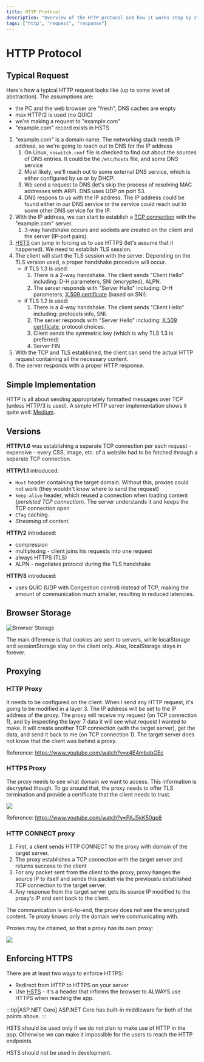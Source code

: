 ```yaml
---
title: HTTP Protocol
description: "Overview of the HTTP protocol and how it works step by step"
tags: ["http", "request", "response"]
---
```


# HTTP Protocol

## Typical Request

Here's how a typical HTTP request looks like (up to some level of abstraction).
The assumptions are:

- the PC and the web browser are "fresh", DNS caches are empty
- max HTTP/2 is used (no QUIC)
- we're making a request to "example.com"
- "example.com" record exists in HSTS

1. "example.com" is a domain name. The networking stack needs IP address, so
   we're going to reach out to DNS for the IP address
    1. On Linux, `nsswitch.conf` file is checked to find out about the sources
      of DNS entries. It could be the `/etc/hosts` file, and some DNS service
    2. Most likely, we'll reach out to some external DNS service, which is either
      configured by us or by DHCP.
    3. We send a request to DNS (let's skip the process of resolving MAC addresses
      with ARP). DNS uses UDP on port 53.
    4. DNS respons to us with the IP address. The IP address could be found either
      in our DNS service or the service could reach out to some other DNS service
      for the IP.
2. With the IP address, we can start to establish a [TCP connection](./tcp) with
   the "example.com" server.
    1. 3-way handshake occurs and sockets are created on the client and the server
      (IP-port pairs).
3. [HSTS](./hsts) can jump in forcing us to use HTTPS (let's assume that it
   happened). We need to establish TLS session.
4. The client will start the TLS session with the server. Depending on the TLS
   version used, a proper handshake procedure will occur.
    - if TLS 1.3 is used:
        1. There is a 2-way handshake. The client sends "Client Hello" including:
          D-H parameters, SNI (encrypted), ALPN.
        2. The server responds with "Server Hello" including: D-H parameters,
          [X.509
          certificate](/technologies/security/cryptography/basic-terms.md#x-509)
          (based on SNI).
    - if TLS 1.2 is used:
        1. There is a 4-way handshake. The client sends "Client Hello" including:
          protocols info, SNI.
        2. The server responds with "Server Hello" including: [X.509
          certificate](/technologies/security/cryptography/basic-terms.md#x-509),
          protocol choices.
        3. Client sends the symmetric key (which is why TLS 1.3 is preferred)
        4. Server FIN
5. With the TCP and TLS established, the client can send the actual HTTP request
   containing all the necessary content.
6. The server responds with a proper HTTP response.

## Simple Implementation

HTTP is all about sending appropriately formatted messages over TCP (unless
HTTP/3 is used). A simple HTTP server implementation shows it quite well:
[Medium](https://medium.com/from-the-scratch/http-server-what-do-you-need-to-know-to-build-a-simple-http-server-from-scratch-d1ef8945e4fa).

## Versions

**HTTP/1.0** was establishing a separate TCP connection per each request -
expensive - every CSS, image, etc. of a website had to be fetched through a
separate TCP connection.

**HTTP/1.1** introduced:

- `Host` header containing the target domain. Without this, proxies could not
  work (they wouldn't know where to send the request)
- `keep-alive` header, which reused a connection when loading content
  (*persisted TCP connection*). The server understands it and keeps the TCP
  connection open
- `ETag` caching.
- *Streaming* of content.

**HTTP/2** introduced:

- compression
- multiplexing - client joins his requests into one request
- always HTTPS (TLS)
- ALPN - negotiates protocol during the TLS handshake

**HTTP/3** introduced:

- uses QUIC (UDP with Congestion control) instead of TCP, making the amount of
  communication much smaller, resulting in reduced latencies.

## Browser Storage

![Browser Storage](https://i.imgur.com/UXLpHD2.png)

The main diference is that cookies are sent to servers, while localStorage and
sessionStorage stay on the client only. Also, localStorage stays in forever.

## Proxying

### HTTP Proxy

It needs to be configured on the client. When I send any HTTP request, it's
going to be modified in a layer 3. The IP address will be set to the IP address
of the proxy. The proxy will receive my request (on TCP connection 1), and by
inspecting the layer 7 data it will see what request I wanted to make. It will
create another TCP connection (with the target server), get the data, and send
it back to me (on TCP connection 1). The target server does not know that the
client was behind a proxy.

Reference: https://www.youtube.com/watch?v=x4E4mbobGEc

### HTTPS Proxy

The proxy needs to see what domain we want to access. This information is
decrypted though. To go around that, the proxy needs to offer TLS termination
and provide a certificate that the client needs to trust.

![](https://i.imgur.com/vdj2Ebz.png)

Reference: https://www.youtube.com/watch?v=PAJ5kK50qp8

### HTTP CONNECT proxy

1. First, a client sends HTTP CONNECT to the proxy with domain of the target
   server.
2. The proxy establishes a TCP connection with the target server and returns
   success to the client
3. For any packet sent from the client to the proxy, proxy hanges the source IP
   to itself and sends this packet via the previouslu established TCP connection
   to the target server.
4. Any response from the target server gets its source IP modified to the
   proxy's IP and sent back to the client.

The communication is end-to-end, the proxy does not see the encrypted content.
Te proxy knows only the domain we're communicating with.

Proxies may be chained, so that a proxy has its own proxy:

![](https://i.imgur.com/J7mOhkO.png)

## Enforcing HTTPS

There are at least two ways to enforce HTTPS:

- Redirect from HTTP to HTTPS on your server
- Use [HSTS](./hsts) - it's a header that informs the browser to ALWAYS use HTTPS when
  reaching the app.

:::tip[ASP.NET Core]
ASP.NET Core has built-in middleware for both of the points above.
:::

HSTS should be used only if we do not plan to make use of HTTP in the app.
Otherwise we can make it impossible for the users to reach the HTTP endpoints.

HSTS should not be used in development.